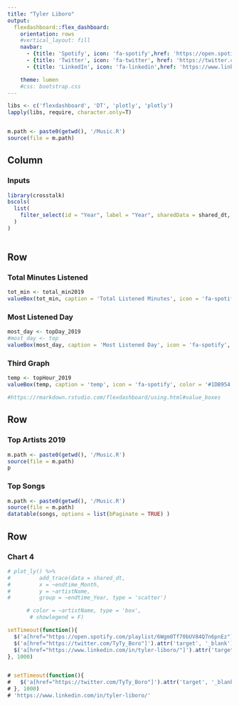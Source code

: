 ```yaml
---
title: "Tyler Liboro"
output: 
  flexdashboard::flex_dashboard:
    orientation: rows
    #vertical_layout: fill
    navbar:
      - {title: 'Spotify', icon: 'fa-spotify',href: 'https://open.spotify.com/playlist/6Wgm0Tf70bUV84Q7n6pnEz', target: '_blank'}
      - {title: 'Twitter', icon: 'fa-twitter', href: 'https://twitter.com/TyTy_Boro', target: '_blank'}
      - {title: 'LinkedIn', icon: 'fa-linkedin',href: 'https://www.linkedin.com/in/tyler-liboro/', target: '_blank'}

    theme: lumen
    #css: bootstrap.css
---
```


<style type="text/css">

.chart-title {  /* chart_title  */
   font-size: 30px;
   font-family: Algerian;

</style>

```r
libs <- c('flexdashboard', 'DT', 'plotly', 'plotly')
lapply(libs, require, character.only=T)


m.path <- paste0(getwd(), '/Music.R')
source(file = m.path)

```


Column {.sidebar data-width=350}
-------------------------------------
### Inputs
```r
library(crosstalk)
bscols(
  list(
    filter_select(id = "Year", label = "Year", sharedData = shared_dt, group =  ~endtime_Year, multiple = T)
  )
)
  

```

Row
-----------------------------------------------------------------------

### Total Minutes Listened

``` r
tot_min <- total_min2019
valueBox(tot_min, caption = 'Total Listened Minutes', icon = 'fa-spotify', color = '#1DB954')  

```


### Most Listened Day
```r
most_day <- topDay_2019
#most_day <- top
valueBox(most_day, caption = 'Most Listened Day', icon = 'fa-spotify', color = '#191414')
```

### Third Graph
```r
temp <- topHour_2019
valueBox(temp, caption = 'temp', icon = 'fa-spotify', color = '#1DB954')

#https://rmarkdown.rstudio.com/flexdashboard/using.html#value_boxes

```



<!-- Row -->
<!-- ----------------------------------------------------------------------- -->

<!-- ### Total Minutes Listened 2019 -->

<!-- ``` {r} -->
<!-- tot_min <- total_min2019 -->
<!-- valueBox(tot_min, caption = 'Total Listened Minutes', icon = 'fa-spotify', color = '#1DB954')   -->

<!-- ``` -->


<!-- ### Most Listened Day 2019 -->
<!-- ```{r} -->
<!-- most_day <- topDay_2019 -->
<!-- #most_day <- top -->
<!-- valueBox(most_day, caption = 'Most Listened Day', icon = 'fa-spotify', color = '#191414') -->
<!-- ``` -->

<!-- ### Third Graph 2019 -->
<!-- ```{r} -->
<!-- temp <- paste0('Hour: ', topHour_2019) -->
<!-- valueBox(temp, caption = 'temp', icon = 'fa-spotify', color = '#1DB954') -->

<!-- ``` -->


Row
-----------------------------------------------------------------------

### Top Artists 2019
```r
m.path <- paste0(getwd(), '/Music.R')
source(file = m.path)
p
```

### Top Songs
```r
m.path <- paste0(getwd(), '/Music.R')
source(file = m.path)
datatable(songs, options = list(bPaginate = TRUE) )
```   

Row {data-height=650}
-------------------------------------
### Chart 4
```r

# plot_ly() %>%
#         add_trace(data = shared_dt,
#         x = ~endtime_Month,
#         y = ~artistName,
#         group = ~endtime_Year, type = 'scatter')

      # color = ~artistName, type = 'box',
       # showlegend = F)
```


```js
setTimeout(function(){
  $('a[href="https://open.spotify.com/playlist/6Wgm0Tf70bUV84Q7n6pnEz"]').attr('target', '_blank')
  $('a[href="https://twitter.com/TyTy_Boro"]').attr('target', '_blank')
  $('a[href="https://www.linkedin.com/in/tyler-liboro/"]').attr('target', '_blank')
}, 1000)


# setTimeout(function(){
#   $('a[href="https://twitter.com/TyTy_Boro"]').attr('target', '_blank')
# }, 1000)
# 'https://www.linkedin.com/in/tyler-liboro/'

```
